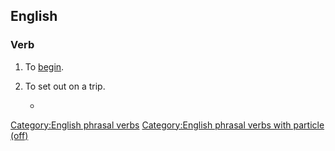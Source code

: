==English==

===Verb===
{{en-verb|starts off|starting off|started off}}

# To [[begin]].
#: {{ux|en|She '''started off''' with a lullaby.}}
# To set out on a trip.
#: {{ux|en|They '''started off''' on horseback.}}
#* {{quote-book|en|year=1898|author={{w|Winston Churchill (novelist)|Winston Churchill}}
|title={{w|The Celebrity}}|chapter=8
|passage=I corralled the judge, and we '''started off''' across the fields, in no very mild state of fear of that gentleman's wife, whose vigilance was seldom relaxed. And thus we came by a circuitous route to Mohair, the judge occupied by his own guilty thoughts, and I by others not less disturbing.}}

[[Category:English phrasal verbs]]
[[Category:English phrasal verbs with particle (off)]]